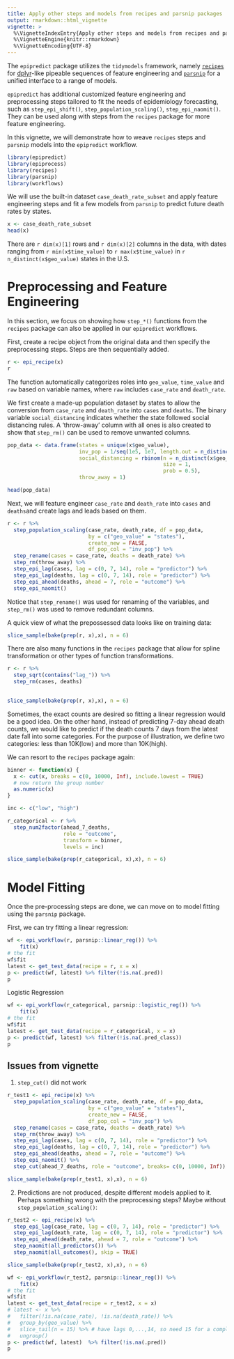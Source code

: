 ```yaml
---
title: Apply other steps and models from recipes and parsnip packages
output: rmarkdown::html_vignette
vignette: >
  %\VignetteIndexEntry{Apply other steps and models from recipes and parsnip packages}
  %\VignetteEngine{knitr::rmarkdown}
  %\VignetteEncoding{UTF-8}
---
```

The `epipredict` package utilizes the `tidymodels` framework, namely 
[`recipes`](https://recipes.tidymodels.org/) for 
[dplyr](https://dplyr.tidyverse.org/)-like pipeable sequences 
of feature engineering and [`parsnip`](https://parsnip.tidymodels.org/) for a 
unified interface to a range of models. 

`epipredict` has additional customized feature engineering and preprocessing steps 
tailored to fit the needs of epidemiology forecasting, such as `step_epi_shift()`, 
`step_population_scaling()`, `step_epi_naomit()`. They can be used along with 
steps from the `recipes` package for more feature engineering. 

In this vignette, we will demonstrate how to weave `recipes` steps and `parsnip`
models into the `epipredict` workflow. 

```r
library(epipredict)
library(epiprocess)
library(recipes)
library(parsnip)
library(workflows)
```

We will use the built-in dataset `case_death_rate_subset` and apply feature 
engineering steps and fit a few models from `parsnip` to predict future death 
rates by states. 
```r
x <- case_death_rate_subset
head(x)
```
There are `r dim(x)[1]` rows and `r dim(x)[2]` columns in the data, with dates
ranging from `r min(x$time_value)` to `r max(x$time_value)` in 
`r n_distinct(x$geo_value)` states in the U.S.

# Preprocessing and Feature Engineering

In this section, we focus on showing how `step_*()` functions from the `recipes`
package can also be applied in our `epipredict` workflows. 

First, create a recipe object from the original data and then specify the 
preprocessing steps. Steps are then sequentially added.

```r
r <- epi_recipe(x)
r
```

The function automatically categorizes roles into `geo_value`, `time_value` and 
`raw` based on variable names, where `raw` includes `case_rate` and `death_rate`. 

We first create a made-up population dataset by states to allow the conversion
from `case_rate` and `death_rate` into `cases` and  `deaths`. The binary variable
`social_distancing` indicates whether the state followed social distancing rules.
A 'throw-away' column with all ones is also created to show that `step_rm()` 
can be used to remove unwanted columns.
```r
pop_data <- data.frame(states = unique(x$geo_value),
                       inv_pop = 1/seq(1e5, 1e7, length.out = n_distinct(x$geo_value)),
                       social_distancing = rbinom(n = n_distinct(x$geo_value), 
                                                  size = 1,
                                                  prob = 0.5),
                       throw_away = 1)

head(pop_data)
```

Next, we will feature engineer `case_rate` and `death_rate` into `cases` and 
`deaths`and create lags and leads based on them. 

```r
r <- r %>%
  step_population_scaling(case_rate, death_rate, df = pop_data, 
                          by = c("geo_value" = "states"),
                          create_new = FALSE,
                          df_pop_col = "inv_pop") %>%
  step_rename(cases = case_rate, deaths = death_rate) %>%
  step_rm(throw_away) %>%
  step_epi_lag(cases, lag = c(0, 7, 14), role = "predictor") %>%
  step_epi_lag(deaths, lag = c(0, 7, 14), role = "predictor") %>%
  step_epi_ahead(deaths, ahead = 7, role = "outcome") %>%
  step_epi_naomit() 

```

Notice that `step_rename()` was used for renaming of the variables, and `step_rm()`
was used to remove redundant columns.

A quick view of what the prepossessed data looks like on training data:

```r
slice_sample(bake(prep(r, x),x), n = 6)
```
There are also many functions in the `recipes` package that allow for 
spline transformation or other types of function transformations. 

```r
r <- r %>% 
  step_sqrt(contains("lag_")) %>%
  step_rm(cases, deaths)
  

slice_sample(bake(prep(r, x),x), n = 6)
```


Sometimes, the exact counts are desired so fitting a linear regression would be 
a good idea. On the other hand, instead of predicting 
7-day ahead death counts, we would like to predict if the death counts 7 days 
from the latest date fall into some categories. For the purpose of illustration, 
we define two categories: less than 10K(low) and more than 10K(high). 

We can resort to the `recipes` package again:

```r
binner <- function(x) {
  x <- cut(x, breaks = c(0, 10000, Inf), include.lowest = TRUE)
  # now return the group number
  as.numeric(x)
}

inc <- c("low", "high")

r_categorical <- r %>% 
  step_num2factor(ahead_7_deaths, 
                  role = "outcome", 
                  transform = binner, 
                  levels = inc)

slice_sample(bake(prep(r_categorical, x),x), n = 6)
```



# Model Fitting

Once the pre-processing steps are done, we can move on to model fitting using 
the `parsnip` package. 

First, we can try fitting a linear regression:

```r
wf <- epi_workflow(r, parsnip::linear_reg()) %>%
    fit(x) 
# the fit
wf$fit
latest <- get_test_data(recipe = r, x = x)
p <- predict(wf, latest) %>% filter(!is.na(.pred))
p
```


Logistic Regression
```r
wf <- epi_workflow(r_categorical, parsnip::logistic_reg()) %>%
    fit(x) 
# the fit
wf$fit
latest <- get_test_data(recipe = r_categorical, x = x)
p <- predict(wf, latest) %>% filter(!is.na(.pred_class))
p
```



## Issues from vignette
1. `step_cut()` did not work
```r
r_test1 <- epi_recipe(x) %>%
  step_population_scaling(case_rate, death_rate, df = pop_data, 
                          by = c("geo_value" = "states"),
                          create_new = FALSE,
                          df_pop_col = "inv_pop") %>%
  step_rename(cases = case_rate, deaths = death_rate) %>%
  step_rm(throw_away) %>%
  step_epi_lag(cases, lag = c(0, 7, 14), role = "predictor") %>%
  step_epi_lag(deaths, lag = c(0, 7, 14), role = "predictor") %>%
  step_epi_ahead(deaths, ahead = 7, role = "outcome") %>%
  step_epi_naomit() %>%
  step_cut(ahead_7_deaths, role = "outcome", breaks= c(0, 10000, Inf))

slice_sample(bake(prep(r_test1, x),x), n = 6)
```
2. Predictions are not produced, despite different models applied to it. Perhaps
something wrong with the preprocessing steps?
Maybe without `step_population_scaling()`:
```r
r_test2 <- epi_recipe(x) %>%
  step_epi_lag(case_rate, lag = c(0, 7, 14), role = "predictor") %>%
  step_epi_lag(death_rate, lag = c(0, 7, 14), role = "predictor") %>%
  step_epi_ahead(death_rate, ahead = 7, role = "outcome") %>%
  step_naomit(all_predictors()) %>%
  step_naomit(all_outcomes(), skip = TRUE)

slice_sample(bake(prep(r_test2, x),x), n = 6)

wf <- epi_workflow(r_test2, parsnip::linear_reg()) %>%
    fit(x) 
# the fit
wf$fit
latest <- get_test_data(recipe = r_test2, x = x)
# latest <- x %>%
#   filter(!is.na(case_rate), !is.na(death_rate)) %>%
#   group_by(geo_value) %>%
#   slice_tail(n = 15) %>% # have lags 0,...,14, so need 15 for a complete case
#   ungroup()
p <- predict(wf, latest)  %>% filter(!is.na(.pred))
p

```


